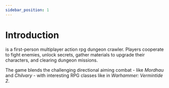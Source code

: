 ```yaml
---
sidebar_position: 1
---
```


# Introduction

_<ProjectTitle/>_ is a first-person multiplayer action rpg dungeon crawler. Players cooperate to fight enemies, unlock secrets, gather materials to upgrade their characters, and clearing dungeon missions.

The game blends the challenging directional aiming combat - like _Mordhau_ and _Chilvary_ - with interesting RPG classes like in _Warhammer: Vermintide 2_.